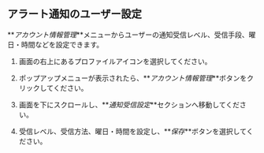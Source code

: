 ## アラート通知のユーザー設定

**_アカウント情報管理_**メニューからユーザーの通知受信レベル、受信手段、曜日・時間などを設定できます。 

1. 画面の右上にあるプロファイルアイコンを選択してください。

2. ポップアップメニューが表示されたら、**_アカウント情報管理_**ボタンをクリックしてください。

3. 画面を下にスクロールし、**_通知受信設定_**セクションへ移動してください。

4. 受信レベル、受信方法、曜日・時間を設定し、**_保存_**ボタンを選択してください。
